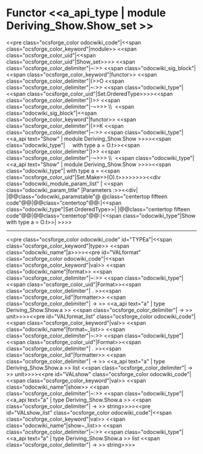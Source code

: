 =Functor <<a_api_type | module Deriving_Show.Show_set >> =
<<pre class="ocsforge_color odocwiki_code"|<<span class="ocsforge_color_keyword"|module>> <<span class="ocsforge_color_uid"|<<span class="ocsforge_color_uid"|Show_set>>>> <<span class="ocsforge_color_delimiter"|~:>> <<span class="odocwiki_sig_block"|<<span class="ocsforge_color_keyword"|functor>> <<span class="ocsforge_color_delimiter"|(>>O <<span class="ocsforge_color_delimiter"|~:>> <<span class="odocwiki_type"|<<span class="ocsforge_color_uid"|Set.OrderedType>>>><<span class="ocsforge_color_delimiter"|)>> <<span class="ocsforge_color_delimiter"|-~>>> \\  <<span class="odocwiki_sig_block"|<<span class="ocsforge_color_keyword"|functor>> <<span class="ocsforge_color_delimiter"|(>>K <<span class="ocsforge_color_delimiter"|~:>> <<span class="odocwiki_type"|<<a_api text="Show" | module Deriving_Show.Show >>>><<span class="odocwiki_type"|     with type a = O.t>><<span class="ocsforge_color_delimiter"|)>> <<span class="ocsforge_color_delimiter"|-~>>> \\  <<span class="odocwiki_type"|<<a_api text="Show" | module Deriving_Show.Show >>>><<span class="odocwiki_type"| with type a = <<span class="ocsforge_color_uid"|Set.Make>>(O).t>>>>>>>><<div class="odocwiki_module_param_list" | <<span class="odocwiki_param_title" |Parameters :>><<div|
|@@class="odocwiki_paramstable"@ @class="centertop fifteen code"@@{{{O}}}|@@class="centertop"@@:|<<span class="odocwiki_type"|Set.OrderedType>>|
|@@class="centertop fifteen code"@@{{{K}}}|@@class="centertop"@@:|<<span class="odocwiki_type"|Show with type a = O.t>>|
>>>>

----
<<pre class="ocsforge_color odocwiki_code" id="TYPEa"|<<span class="ocsforge_color_keyword"|type>> <<span class="odocwiki_name"|a>>>><<pre id="VALformat" class="ocsforge_color odocwiki_code"|<<span class="ocsforge_color_keyword"|val>> <<span class="odocwiki_name"|format>> <<span class="ocsforge_color_delimiter"|~:>> <<span class="odocwiki_type"|<<span class="ocsforge_color_uid"|Format>><<span class="ocsforge_color_delimiter"| . >><<span class="ocsforge_color_lid"|formatter>> <<span class="ocsforge_color_delimiter"| -> >> <<a_api text="a" | type Deriving_Show.Show.a >> <<span class="ocsforge_color_delimiter"| -> >> unit>>>><<pre id="VALformat_list" class="ocsforge_color odocwiki_code"|<<span class="ocsforge_color_keyword"|val>> <<span class="odocwiki_name"|format~_list>> <<span class="ocsforge_color_delimiter"|~:>> <<span class="odocwiki_type"|<<span class="ocsforge_color_uid"|Format>><<span class="ocsforge_color_delimiter"| . >><<span class="ocsforge_color_lid"|formatter>> <<span class="ocsforge_color_delimiter"| -> >> <<a_api text="a" | type Deriving_Show.Show.a >> list <<span class="ocsforge_color_delimiter"| -> >> unit>>>><<pre id="VALshow" class="ocsforge_color odocwiki_code"|<<span class="ocsforge_color_keyword"|val>> <<span class="odocwiki_name"|show>> <<span class="ocsforge_color_delimiter"|~:>> <<span class="odocwiki_type"|<<a_api text="a" | type Deriving_Show.Show.a >> <<span class="ocsforge_color_delimiter"| -> >> string>>>><<pre id="VALshow_list" class="ocsforge_color odocwiki_code"|<<span class="ocsforge_color_keyword"|val>> <<span class="odocwiki_name"|show~_list>> <<span class="ocsforge_color_delimiter"|~:>> <<span class="odocwiki_type"|<<a_api text="a" | type Deriving_Show.Show.a >> list <<span class="ocsforge_color_delimiter"| -> >> string>>>>
